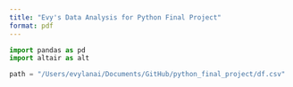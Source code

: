 ```yaml
---
title: "Evy's Data Analysis for Python Final Project"
format: pdf
---
```



```python
import pandas as pd
import altair as alt
```

```python
path = "/Users/evylanai/Documents/GitHub/python_final_project/df.csv"

```

